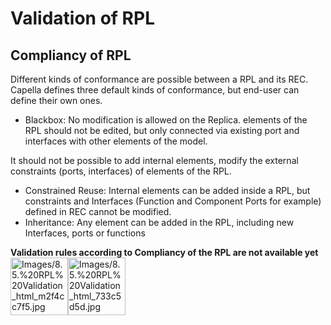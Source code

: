             
= Validation of RPL =
 
== Compliancy of RPL ==
 
Different kinds of conformance are possible between a RPL and its REC. Capella defines three default kinds of conformance, but end-user can define their own ones.

 
* Blackbox: No modification is allowed on the Replica. elements of the 	RPL should not be edited, but only connected via existing port and 	interfaces with other elements of the model.<br>
It should not be 	possible to add internal elements, modify the external constraints 	(ports, interfaces) of elements of the RPL.
* Constrained Reuse: Internal elements can be added inside a RPL, but 	constraints and Interfaces (Function and Component Ports for 	example) defined in REC cannot be modified.
* Inheritance: Any element can be added in the RPL, including new 	Interfaces, ports or functions
 
'''Validation rules according to Compliancy of the RPL are not available yet ''' [[Image:Images/8.5.%20RPL%20Validation_html_m2f4cc7f5.jpg|92x92px]][[Image:Images/8.5.%20RPL%20Validation_html_733c5d5d.jpg|92x92px]]

   
